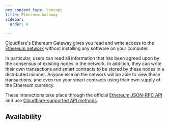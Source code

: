 ```yaml
---
pcx_content_type: concept
title: Ethereum Gateway
sidebar:
  order: 4

---
```



Cloudflare's Ethereum Gateway gives you read and write access to the [Ethereum network](/web3/ethereum-gateway/concepts/ethereum/) without installing any software on your computer.

In particular, users can read all information that has been agreed upon by the consensus of existing nodes in the network. In addition, they can write their own transactions and smart contracts to be stored by these nodes in a distributed manner. Anyone else on the network will be able to view these transactions, and even run your smart contracts using their own supply of the Ethereum currency.

These interactions take place through the official [Ethereum JSON-RPC API](https://github.com/ethereum/execution-apis) and use [Cloudflare-supported API methods](/web3/ethereum-gateway/reference/supported-api-methods/).

## Availability

<FeatureTable id="web3.ethereum" />

<Render file="pricing-page-reference" />
